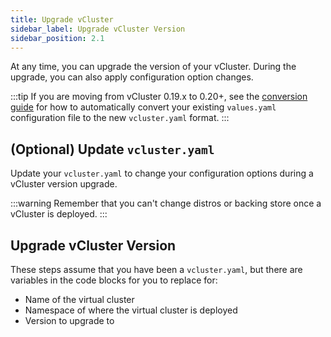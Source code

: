 ```yaml
---
title: Upgrade vCluster
sidebar_label: Upgrade vCluster Version
sidebar_position: 2.1
---
```



At any time, you can upgrade the version of your vCluster. During the upgrade, you can also apply
configuration option changes.

<p></p>

:::tip
If you are moving from vCluster 0.19.x to 0.20+, see the [conversion guide](/vcluster/reference/migrations/0-20-migration) for how to automatically convert your existing `values.yaml` configuration file to the new `vcluster.yaml` format.
:::

## (Optional) Update `vcluster.yaml`

Update your `vcluster.yaml` to change your configuration options during a vCluster version upgrade.

<p></p>
:::warning
Remember that you can't change distros or backing store once a vCluster is deployed.
:::

## Upgrade vCluster Version

These steps assume that you have been a `vcluster.yaml`, but there are variables in the code blocks for you to replace for:

* Name of the virtual cluster
* Namespace of where the virtual cluster is deployed
* Version to upgrade to

<UpgradeVersion />

